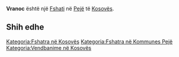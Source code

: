 {{Fshat në 
 | Emri                = Vranoc
 | Emri (Rasa dhanore) = 
 | Figura              = 
 | Shteti              = Kosovës
 | Komuna              = Pejë
 | Kodi postar         = 
 | Sipërfaqja          = 
 | Popullsia           = 0
 | Regj. i popullsisë  = 
 | Dend. e popullsisë  = 
 | Faqja zyrtare       = 
 <!--- Koordinatat ----> 
 | Gjerësia            = 42.56139
 | Gjatësia            = 20.41806
 | Lartësia            = 
}}
'''Vranoc''' është një [[Fshati]] në [[ Pejë ]] të [[ Kosovës ]].

<!-- == Gjeografia == -->
<!-- == Historia == -->
<!-- == Demografia == -->
== Shih edhe ==
{{Komuna Pejë}}
{{Kosovo-Administrata-Cung}}

[[Kategoria:Fshatra në Kosovës]]
[[Kategoria:Fshatra në Kommunes Pejë]]
[[Kategoria:Vendbanime në Kosovës]]